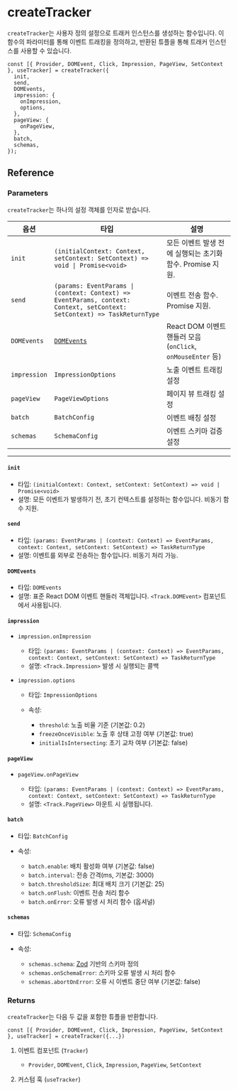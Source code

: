 # createTracker

`createTracker`는 사용자 정의 설정으로 트래커 인스턴스를 생성하는 함수입니다. 이 함수의 파라미터를 통해 이벤트 트래킹을 정의하고, 반환된 튜플을 통해 트래커 인스턴스를 사용할 수 있습니다.

```tsx
const [{ Provider, DOMEvent, Click, Impression, PageView, SetContext }, useTracker] = createTracker({
  init,
  send,
  DOMEvents,
  impression: {
    onImpression,
    options,
  },
  pageView: {
    onPageView,
  },
  batch,
  schemas,
});
```

## Reference

### Parameters

`createTracker`는 하나의 설정 객체를 인자로 받습니다.

| 옵션         | 타입                                                                                                                     | 설명                                                        |
| ------------ | ------------------------------------------------------------------------------------------------------------------------ | ----------------------------------------------------------- |
| `init`       | `(initialContext: Context, setContext: SetContext) => void \| Promise<void>`                                             | 모든 이벤트 발생 전에 실행되는 초기화 함수. Promise 지원.   |
| `send`       | `(params: EventParams \| (context: Context) => EventParams, context: Context, setContext: SetContext) => TaskReturnType` | 이벤트 전송 함수. Promise 지원.                             |
| `DOMEvents`  | [`DOMEvents`](https://developer.mozilla.org/docs/Web/API/Event)                                                          | React DOM 이벤트 핸들러 모음 (`onClick`, `onMouseEnter` 등) |
| `impression` | `ImpressionOptions`                                                                                                      | 노출 이벤트 트래킹 설정                                     |
| `pageView`   | `PageViewOptions`                                                                                                        | 페이지 뷰 트래킹 설정                                       |
| `batch`      | `BatchConfig`                                                                                                            | 이벤트 배칭 설정                                            |
| `schemas`    | `SchemaConfig`                                                                                                           | 이벤트 스키마 검증 설정                                     |

---

#### `init`

- 타입: `(initialContext: Context, setContext: SetContext) => void | Promise<void>`
- 설명: 모든 이벤트가 발생하기 전, 초기 컨텍스트를 설정하는 함수입니다. 비동기 함수 지원.

#### `send`

- 타입: `(params: EventParams | (context: Context) => EventParams, context: Context, setContext: SetContext) => TaskReturnType`
- 설명: 이벤트를 외부로 전송하는 함수입니다. 비동기 처리 가능.

#### `DOMEvents`

- 타입: `DOMEvents`
- 설명: 표준 React DOM 이벤트 핸들러 객체입니다. `<Track.DOMEvent>` 컴포넌트에서 사용됩니다.

#### `impression`

- `impression.onImpression`

  - 타입: `(params: EventParams | (context: Context) => EventParams, context: Context, setContext: SetContext) => TaskReturnType`
  - 설명: `<Track.Impression>` 발생 시 실행되는 콜백

- `impression.options`

  - 타입: `ImpressionOptions`
  - 속성:

    - `threshold`: 노출 비율 기준 (기본값: 0.2)
    - `freezeOnceVisible`: 노출 후 상태 고정 여부 (기본값: true)
    - `initialIsIntersecting`: 초기 교차 여부 (기본값: false)

#### `pageView`

- `pageView.onPageView`

  - 타입: `(params: EventParams | (context: Context) => EventParams, context: Context, setContext: SetContext) => TaskReturnType`
  - 설명: `<Track.PageView>` 마운트 시 실행됩니다.

#### `batch`

- 타입: `BatchConfig`
- 속성:

  - `batch.enable`: 배치 활성화 여부 (기본값: false)
  - `batch.interval`: 전송 간격(ms, 기본값: 3000)
  - `batch.thresholdSize`: 최대 배치 크기 (기본값: 25)
  - `batch.onFlush`: 이벤트 전송 처리 함수
  - `batch.onError`: 오류 발생 시 처리 함수 (옵셔널)

#### `schemas`

- 타입: `SchemaConfig`
- 속성:

  - `schemas.schema`: [Zod](https://zod.dev/) 기반의 스키마 정의
  - `schemas.onSchemaError`: 스키마 오류 발생 시 처리 함수
  - `schemas.abortOnError`: 오류 시 이벤트 중단 여부 (기본값: false)

### Returns

`createTracker`는 다음 두 값을 포함한 튜플을 반환합니다.

```tsx
const [{ Provider, DOMEvent, Click, Impression, PageView, SetContext }, useTracker] = createTracker({...})
```

1. 이벤트 컴포넌트 (`Tracker`)

   - `Provider`, `DOMEvent`, `Click`, `Impression`, `PageView`, `SetContext`

2. 커스텀 훅 (`useTracker`)
